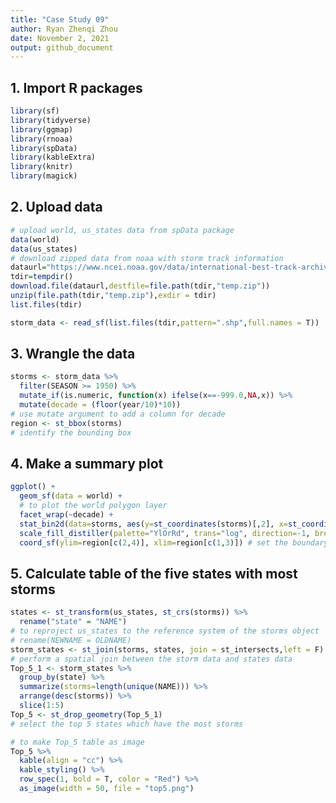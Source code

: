 ```yaml
---
title: "Case Study 09"
author: Ryan Zhenqi Zhou
date: November 2, 2021
output: github_document
---
```


## 1. Import R packages
```r
library(sf)
library(tidyverse)
library(ggmap)
library(rnoaa)
library(spData)
library(kableExtra)
library(knitr)
library(magick)
```

## 2. Upload data
```r
# upload world, us_states data from spData package
data(world)
data(us_states)
# download zipped data from noaa with storm track information
dataurl="https://www.ncei.noaa.gov/data/international-best-track-archive-for-climate-stewardship-ibtracs/v04r00/access/shapefile/IBTrACS.NA.list.v04r00.points.zip"
tdir=tempdir()
download.file(dataurl,destfile=file.path(tdir,"temp.zip"))
unzip(file.path(tdir,"temp.zip"),exdir = tdir)
list.files(tdir)

storm_data <- read_sf(list.files(tdir,pattern=".shp",full.names = T))
```

## 3. Wrangle the data
```r
storms <- storm_data %>%
  filter(SEASON >= 1950) %>%
  mutate_if(is.numeric, function(x) ifelse(x==-999.0,NA,x)) %>%
  mutate(decade = (floor(year/10)*10))  
# use mutate argument to add a column for decade
region <- st_bbox(storms)
# identify the bounding box
```


## 4. Make a summary plot
```r
ggplot() +
  geom_sf(data = world) +
  # to plot the world polygon layer
  facet_wrap(~decade) +
  stat_bin2d(data=storms, aes(y=st_coordinates(storms)[,2], x=st_coordinates(storms)[,1]),bins=100) +
  scale_fill_distiller(palette="YlOrRd", trans="log", direction=-1, breaks = c(1,10,100,1000)) + # set the color 
  coord_sf(ylim=region[c(2,4)], xlim=region[c(1,3)]) # set the boundary
```

## 5. Calculate table of the five states with most storms
```r
states <- st_transform(us_states, st_crs(storms)) %>% 
  rename("state" = "NAME") 
# to reproject us_states to the reference system of the storms object
# rename(NEWNAME = OLDNAME)
storm_states <- st_join(storms, states, join = st_intersects,left = F)
# perform a spatial join between the storm data and states data
Top_5_1 <- storm_states %>%
  group_by(state) %>%
  summarize(storms=length(unique(NAME))) %>%
  arrange(desc(storms)) %>%
  slice(1:5) 
Top_5 <- st_drop_geometry(Top_5_1)
# select the top 5 states which have the most storms

# to make Top_5 table as image
Top_5 %>%
  kable(align = "cc") %>%
  kable_styling() %>% 
  row_spec(1, bold = T, color = "Red") %>% 
  as_image(width = 50, file = "top5.png")
```




